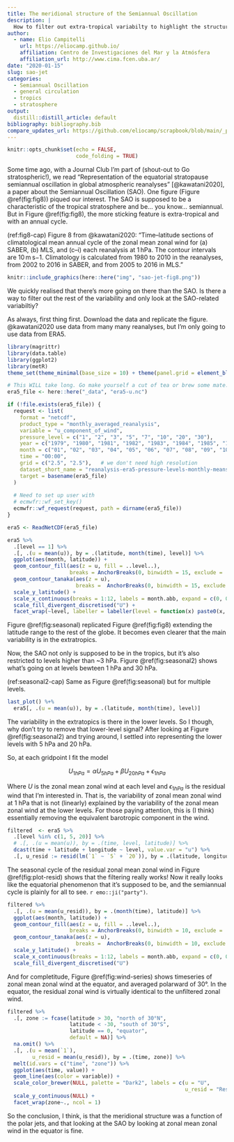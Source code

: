 ```yaml
---
title: The meridional structure of the Semiannual Oscillation
description: |
  How to filter out extra-tropical variabilty to highlight the structure of the Semiannual Oscillation using just multiple linear regression.
author:
  - name: Elio Campitelli
    url: https://eliocamp.github.io/
    affiliation: Centro de Investigaciones del Mar y la Atmósfera
    affiliation_url: http://www.cima.fcen.uba.ar/
date: "2020-01-15"
slug: sao-jet
categories:
  - Semiannual Oscillation
  - general circulation
  - tropics
  - stratosphere
output: 
  distill::distill_article: default
bibliography: bibliography.bib
compare_updates_url: https://github.com/eliocamp/scrapbook/blob/main/_posts/2021-01-15-sao-and-jet/sao-and-jet.Rmd
---
```


```r
knitr::opts_chunk$set(echo = FALSE,
                      code_folding = TRUE)
```


Some time ago, with a Journal Club I'm part of (shout-out to Go stratospheric!), we read "Representation of the equatorial stratopause semiannual oscillation in global atmospheric reanalyses" [@kawatani2020], a paper about the Semiannual Oscillation (SAO). One figure (Figure \@ref(fig:fig8)) piqued our interest. The SAO is supposed to be a characteristic of the tropical stratosphere and be... you know... semiannual. But in Figure \@ref(fig:fig8), the more sticking feature is extra-tropical and with an annual cycle. 

(ref:fig8-cap) Figure 8 from @kawatani2020: "Time–latitude sections of climatological mean annual cycle of the zonal mean zonal wind for (a) SABER, (b) MLS, and (c–i) each reanalysis at 1 hPa. The contour intervals are 10 m s−1. Climatology is calculated from 1980 to 2010 in the reanalyses, from 2002 to 2016 in SABER, and from 2005 to 2016 in MLS."

```r
knitr::include_graphics(here::here("img", "sao-jet-fig8.png"))
```



We quickly realised that there's more going on there than the SAO. Is there a way to filter out the rest of the variability and only look at the SAO-related variabiltiy?

As always, first thing first. Download the data and replicate the figure. @kawatani2020 use data from many many reanalyses, but I'm only going to use data from ERA5. 

```r
library(magrittr)
library(data.table)
library(ggplot2)
library(metR)
theme_set(theme_minimal(base_size = 10) + theme(panel.grid = element_blank()))
```


```r
# This WILL take long. Go make yourself a cut of tea or brew some mate.
era5_file <- here::here("_data", "era5-u.nc")

if (!file.exists(era5_file)) {
  request <- list(
    format = "netcdf",
    product_type = "monthly_averaged_reanalysis",
    variable = "u_component_of_wind",
    pressure_level = c("1", "2", "3", "5", "7", "10", "20", "30"),
    year = c("1979", "1980", "1981", "1982", "1983", "1984", "1985", "1986", "1987", "1988", "1989", "1990", "1991", "1992", "1993", "1994", "1995", "1996", "1997", "1998", "1999", "2000", "2001", "2002", "2003", "2004", "2005", "2006", "2007", "2008", "2009", "2010", "2011", "2012", "2013", "2014", "2015", "2016", "2017", "2018", "2019"),
    month = c("01", "02", "03", "04", "05", "06", "07", "08", "09", "10", "11", "12"),
    time = "00:00",
    grid = c("2.5", "2.5"),   # we don't need high resolution
    dataset_short_name = "reanalysis-era5-pressure-levels-monthly-means",
    target = basename(era5_file)
  )
  
  # Need to set up user with
  # ecmwfr::wf_set_key() 
  ecmwfr::wf_request(request, path = dirname(era5_file))
}

```

```r
era5 <- ReadNetCDF(era5_file)
```

```r
era5 %>% 
  .[level == 1] %>% 
  .[, .(u = mean(u)), by = .(latitude, month(time), level)] %>% 
  ggplot(aes(month, latitude)) +
  geom_contour_fill(aes(z = u, fill = ..level..), 
                    breaks = AnchorBreaks(0, binwidth = 15, exclude =  0)) +
  geom_contour_tanaka(aes(z = u), 
                      breaks =  AnchorBreaks(0, binwidth = 15, exclude =  0)) +
  scale_y_latitude() +
  scale_x_continuous(breaks = 1:12, labels = month.abb, expand = c(0, 0)) +
  scale_fill_divergent_discretised("U") +
  facet_wrap(~level, labeller = labeller(level = function(x) paste0(x, " hPa")))
```

Figure \@ref(fig:seasonal) replicated Figure \@ref(fig:fig8) extending the latitude range to the rest of the globe. It becomes even clearer that the main variability is in the extratropics. 

Now, the SAO not only is supposed to be in the tropics, but it's also restricted to levels higher than ~3 hPa. Figure \@ref(fig:seasonal2) shows what's going on at levels bewteen 1 hPa and 30 hPa. 

(ref:seasonal2-cap) Same as Figure \@ref(fig:seasonal) but for multiple levels.

```r
last_plot() %+%
  era5[, .(u = mean(u)), by = .(latitude, month(time), level)]
```

The variability in the extratopics is there in the lower levels. So I though, why don't try to remove that lower-level signal? After looking at Figure \@ref(fig:seasonal2) and trying around, I settled into representing the lower levels with 5 hPa and 20 hPa. 

So, at each gridpoint I fit the model

$$
U_{1hPa} = \alpha U_{5hPa} + \beta U_{20hPa} + \epsilon_{1hPa}
$$

Where $U$ is the zonal mean zonal wind at each level and $\epsilon_{1hPa}$ is the residual wind that I'm interested in. That is, the variability of zonal mean zonal wind at 1 hPa that is not (linearly) explained by the variability of the zonal mean zonal wind at the lower levels. For those paying attention, this is (I think) essentially removing the equivalent barotropic component in the wind. 


```r
filtered  <- era5 %>% 
  .[level %in% c(1, 5, 20)] %>% 
  # .[, .(u = mean(u)), by = .(time, level, latitude)] %>%
  dcast(time + latitude + longitude ~ level, value.var = "u") %>% 
  .[, u_resid := resid(lm(`1` ~ `5` + `20`)), by = .(latitude, longitude)] 
```

The seasonal cycle of the residual zonal mean zonal wind in Figure \@ref(fig:plot-resid) shows that the filtering really works! Now it really looks like the equatorial phenomenon that it's supposed to be, and the semiannual cycle is plainly for all to see. `r emo::ji("party")`.

```r
filtered %>% 
  .[, .(u = mean(u_resid)), by = .(month(time), latitude)] %>% 
  ggplot(aes(month, latitude)) +
  geom_contour_fill(aes(z = u, fill = ..level..), 
                    breaks = AnchorBreaks(0, binwidth = 10, exclude =  0)) +
  geom_contour_tanaka(aes(z = u), 
                      breaks =  AnchorBreaks(0, binwidth = 10, exclude =  0)) +
  scale_y_latitude() +
  scale_x_continuous(breaks = 1:12, labels = month.abb, expand = c(0, 0)) +
  scale_fill_divergent_discretised("U")
```

And for completitude, Figure \@ref(fig:wind-series) shows timeseries of zonal mean zonal wind at the equator, and averaged polarward of 30°. In the equator, the residual zonal wind is virtually identical to the unfiltered zonal wind.


```r
filtered %>% 
  .[, zone := fcase(latitude > 30, "north of 30°N",
                    latitude < -30, "south of 30°S",
                    latitude == 0, "equator",
                    default = NA)] %>% 
  na.omit() %>% 
  .[, .(u = mean(`1`),
        u_resid = mean(u_resid)), by = .(time, zone)] %>% 
  melt(id.vars = c("time", "zone")) %>% 
  ggplot(aes(time, value)) +
  geom_line(aes(color = variable)) +
  scale_color_brewer(NULL, palette = "Dark2", labels = c(u = "U", 
                                                         u_resid = "Residual U")) +
  scale_y_continuous(NULL) +
  facet_wrap(zone~., ncol = 1) 
```


So the conclusion, I think, is that the meridional structure was a function of the polar jets, and that looking at the SAO by looking at zonal mean zonal wind in the equator is fine.
